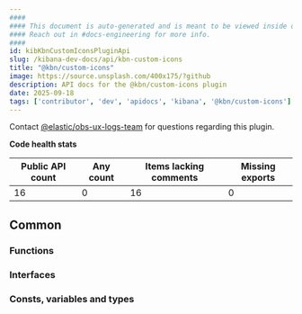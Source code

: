```yaml
---
####
#### This document is auto-generated and is meant to be viewed inside our experimental, new docs system.
#### Reach out in #docs-engineering for more info.
####
id: kibKbnCustomIconsPluginApi
slug: /kibana-dev-docs/api/kbn-custom-icons
title: "@kbn/custom-icons"
image: https://source.unsplash.com/400x175/?github
description: API docs for the @kbn/custom-icons plugin
date: 2025-09-18
tags: ['contributor', 'dev', 'apidocs', 'kibana', '@kbn/custom-icons']
---
```




Contact [@elastic/obs-ux-logs-team](https://github.com/orgs/elastic/teams/obs-ux-logs-team) for questions regarding this plugin.

**Code health stats**

| Public API count  | Any count | Items lacking comments | Missing exports |
|-------------------|-----------|------------------------|-----------------|
| 16 | 0 | 16 | 0 |

## Common

### Functions
<DocDefinitionList data={kbnCustomIconsObj.common.functions}/>

### Interfaces
<DocDefinitionList data={kbnCustomIconsObj.common.interfaces}/>

### Consts, variables and types
<DocDefinitionList data={kbnCustomIconsObj.common.misc}/>

